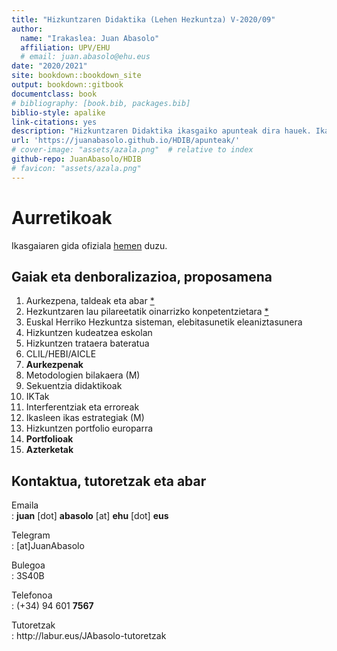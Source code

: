 ```yaml
--- 
title: "Hizkuntzaren Didaktika (Lehen Hezkuntza) V-2020/09"
author: 
  name: "Irakaslea: Juan Abasolo"
  affiliation: UPV/EHU
  # email: juan.abasolo@ehu.eus
date: "2020/2021"
site: bookdown::bookdown_site
output: bookdown::gitbook
documentclass: book
# bibliography: [book.bib, packages.bib]
biblio-style: apalike
link-citations: yes
description: "Hizkuntzaren Didaktika ikasgaiko apunteak dira hauek. Ikasgaian aurrera egin ahala egokitzen joango dira"
url: 'https://juanabasolo.github.io/HDIB/apunteak/'
# cover-image: "assets/azala.png"  # relative to index
github-repo: JuanAbasolo/HDIB
# favicon: "assets/azala.png"
---
```


# Aurretikoak {-}

Ikasgaiaren gida ofiziala [hemen](https://www.ehu.eus/eu/lehen-hezkuntzako-gradua-bizkaia/kreditu-eta-irakasgaiak?p_redirect=consultaAsignatura&p_cod_proceso=egr&p_anyo_acad=20190&p_ciclo=X&p_curso=4&p_cod_asignatura=27574) duzu.

## Gaiak eta denboralizazioa, proposamena

1) Aurkezpena, taldeak eta abar [*](diapoak/0-Aurkezpena-20.pdf)
2) Hezkuntzaren lau pilareetatik oinarrizko konpetentzietara [*](diapoak/01-diapo.html)
3) Euskal Herriko Hezkuntza sisteman, elebitasunetik eleaniztasunera
4) Hizkuntzen kudeatzea eskolan
5) Hizkuntzen trataera bateratua
6) CLIL/HEBI/AICLE
7) **Aurkezpenak**
8) Metodologien bilakaera (M)
9) Sekuentzia didaktikoak
10) IKTak
11) Interferentziak eta erroreak
12) Ikasleen ikas estrategiak (M)
13) Hizkuntzen portfolio europarra
14) **Portfolioak**
15) **Azterketak**

## Kontaktua, tutoretzak eta abar {-}

Emaila  
     : **juan** [dot] **abasolo** [at] **ehu** [dot] **eus**
     
Telegram  
    : [at]JuanAbasolo

Bulegoa  
    : 3S40B
    
Telefonoa  
    : (+34) 94 601 **7567**
    
Tutoretzak  
    : http://labur.eus/JAbasolo-tutoretzak



